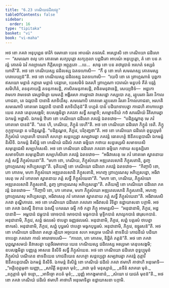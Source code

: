 ```yaml
---
title: "6.23 កេណិយជដិលវត្ថុ"
tableOfContents: false
sidebar:
  order: 16
type: "tipitaka"
basket: "vi"
book: "vi-maha"
---
```



<DynamicBreadcrumb />

<Division number="300" book="vi-maha">

<Paragraph number="1353" book="vi-maha">
អថ ខោ ភគវា អនុបុព្ពេន ចារិកំ ចរមានោ យេន អាបណំ តទវសរិ. អស្សោសិ ខោ កេណិយោ ជដិលោ—  “សមណោ ខលុ ភោ គោតមោ សក្យបុត្តោ សក្យកុលា បព្ពជិតោ អាបណំ អនុប្បត្តោ, តំ ខោ បន ភវន្តំ គោតមំ ឯវំ កល្យាណោ កិត្តិសទ្ទោ អព្ភុគ្គតោ …បេ…  សាធុ ខោ បន តថារូបានំ អរហតំ ទស្សនំ ហោតី”តិ. អថ ខោ កេណិយស្ស ជដិលស្ស ឯតទហោសិ—  “កឹ នុ ខោ អហំ សមណស្ស គោតមស្ស ហរាបេយ្យន៑”តិ. អថ ខោ កេណិយស្ស ជដិលស្ស ឯតទហោសិ—  “យេបិ ខោ តេ ព្រាហ្មណានំ បុព្ពកា ឥសយោ មន្តានំ កត្តារោ មន្តានំ បវត្តារោ, យេសមិទំ ឯតរហិ ព្រាហ្មណា បោរាណំ មន្តបទំ គីតំ បវុត្តំ សមិហិតំ, តទនុគាយន្តិ តទនុភាសន្តិ, ភាសិតមនុភាសន្តិ, វាចិតមនុវាចេន្តិ, សេយ្យថិទំ—  អដ្ឋកោ វាមកោ វាមទេវោ វេស្សាមិត្តោ យមតគ្គិ អង្គីរសោ ភារទ្វាជោ វាសេដ្ឋោ កស្សបោ ភគុ, រត្តូបរតា វិរតា វិកាលភោជនា, តេ ឯវរូបានិ បានានិ សាទិយឹសុ. សមណោបិ គោតមោ រត្តូបរតោ វិរតោ វិកាលភោជនា, អរហតិ សមណោបិ គោតមោ ឯវរូបានិ បានានិ សាទិយិតុន៑”តិ បហូតំ បានំ បដិយាទាបេត្វា កាជេហិ គាហាបេត្វា យេន ភគវា តេនុបសង្កមិ; ឧបសង្កមិត្វា ភគវតា សទ្ធឹ សម្មោទិ; សម្មោទនីយំ កថំ សារណីយំ វីតិសារេត្វា ឯកមន្តំ អដ្ឋាសិ. ឯកមន្តំ ឋិតោ ខោ កេណិយោ ជដិលោ ភគវន្តំ ឯតទវោច—  “បដិគ្គណ្ហាតុ មេ ភវំ គោតមោ បានន៑”តិ. “តេន ហិ, កេណិយ, ភិក្ខូនំ ទេហី”តិ. អថ ខោ កេណិយោ ជដិលោ ភិក្ខូនំ ទេតិ. ភិក្ខូ កុក្កុច្ចាយន្តា ន បដិគ្គណ្ហន្តិ. “បដិគ្គណ្ហថ, ភិក្ខវេ, បរិភុញ្ជថា”តិ. អថ ខោ កេណិយោ ជដិលោ ពុទ្ធប្បមុខំ ភិក្ខុសំឃំ បហូតេហិ បានេហិ សហត្ថា សន្តប្បេត្វា សម្បវារេត្វា ភគវន្តំ ធោតហត្ថំ ឱនីតបត្តបាណឹ ឯកមន្តំ និសីទិ. ឯកមន្តំ និសិន្នំ ខោ កេណិយំ ជដិលំ ភគវា ធម្មិយា កថាយ សន្ទស្សេសិ សមាទបេសិ សមុត្តេជេសិ សម្បហំសេសិ. អថ ខោ កេណិយោ ជដិលោ ភគវតា ធម្មិយា កថាយ សន្ទស្សិតោ សមាទបិតោ សមុត្តេជិតោ សម្បហំសិតោ ភគវន្តំ ឯតទវោច—  “អធិវាសេតុ មេ ភវំ គោតមោ ស្វាតនាយ ភត្តំ សទ្ធឹ ភិក្ខុសំឃេនា”តិ. “មហា ខោ, កេណិយ, ភិក្ខុសំឃោ អឌ្ឍតេលសានិ ភិក្ខុសតានិ, ត្វញ្ច ព្រាហ្មណេសុ អភិប្បសន្នោ”តិ.
</Paragraph>

<Paragraph number="1354" book="vi-maha">
ទុតិយម្បិ ខោ កេណិយោ ជដិលោ ភគវន្តំ ឯតទវោច—  “កិញ្ចាបិ ខោ, ភោ គោតម, មហា ភិក្ខុសំឃោ អឌ្ឍតេលសានិ ភិក្ខុសតានិ, អហញ្ច ព្រាហ្មណេសុ អភិប្បសន្នោ, អធិវាសេតុ មេ ភវំ គោតមោ ស្វាតនាយ ភត្តំ សទ្ធឹ ភិក្ខុសំឃេនា”តិ. “មហា ខោ, កេណិយ, ភិក្ខុសំឃោ អឌ្ឍតេលសានិ ភិក្ខុសតានិ, ត្វញ្ច ព្រាហ្មណេសុ អភិប្បសន្នោ”តិ. តតិយម្បិ ខោ កេណិយោ ជដិលោ ភគវន្តំ ឯតទវោច—  “កិញ្ចាបិ ខោ, ភោ គោតម, មហា ភិក្ខុសំឃោ អឌ្ឍតេលសានិ ភិក្ខុសតានិ, អហញ្ច ព្រាហ្មណេសុ អភិប្បសន្នោ, អធិវាសេតុ ភវំ គោតមោ ស្វាតនាយ ភត្តំ សទ្ធឹ ភិក្ខុសំឃេនា”តិ. អធិវាសេសិ ភគវា តុណ្ហីភាវេន. អថ ខោ កេណិយោ ជដិលោ ភគវតោ អធិវាសនំ វិទិត្វា ឧដ្ឋាយាសនា បក្កាមិ.
</Paragraph>

<Paragraph number="1355" book="vi-maha">
អថ ខោ ភគវា ឯតស្មឹ និទានេ ឯតស្មឹ បករណេ ធម្មឹ កថំ កត្វា ភិក្ខូ អាមន្តេសិ—  “អនុជានាមិ, ភិក្ខវេ, អដ្ឋ បានានិ—  អម្ពបានំ ជម្ពុបានំ ចោចបានំ មោចបានំ មធូកបានំ មុទ្ទិកបានំ សាលូកបានំ ផារុសកបានំ. អនុជានាមិ, ភិក្ខវេ, សព្ពំ ផលរសំ ឋបេត្វា ធញ្ញផលរសំ. អនុជានាមិ, ភិក្ខវេ, សព្ពំ បត្តរសំ ឋបេត្វា ឌាករសំ. អនុជានាមិ, ភិក្ខវេ, សព្ពំ បុប្ផរសំ ឋបេត្វា មធូកបុប្ផរសំ. អនុជានាមិ, ភិក្ខវេ, ឧច្ឆុរសន៑”តិ.
</Paragraph>

<Paragraph number="1356" book="vi-maha">
អថ ខោ កេណិយោ ជដិលោ តស្សា រត្តិយា អច្ចយេន សកេ អស្សមេ បណីតំ ខាទនីយំ ភោជនីយំ បដិយាទាបេត្វា ភគវតោ កាលំ អារោចាបេសិ—  “កាលោ, ភោ គោតម, និដ្ឋិតំ ភត្តន៑”តិ. អថ ខោ ភគវា បុព្ពណ្ហសមយំ និវាសេត្វា បត្តចីវរមាទាយ យេន កេណិយស្ស ជដិលស្ស អស្សមោ តេនុបសង្កមិ; ឧបសង្កមិត្វា បញ្ញត្តេ អាសនេ និសីទិ សទ្ធឹ ភិក្ខុសំឃេន. អថ ខោ កេណិយោ ជដិលោ ពុទ្ធប្បមុខំ ភិក្ខុសំឃំ បណីតេន ខាទនីយេន ភោជនីយេន សហត្ថា សន្តប្បេត្វា សម្បវារេត្វា ភគវន្តំ ភុត្តាវឹ ឱនីតបត្តបាណឹ ឯកមន្តំ និសីទិ. ឯកមន្តំ និសិន្នំ ខោ កេណិយំ ជដិលំ ភគវា ឥមាហិ គាថាហិ អនុមោទិ—
</Paragraph>

<Paragraph number="1357" type="verses" book="vi-maha">
_“អគ្គិហុត្តមុខា យញ្ញា,_  
_សាវិត្តី ឆន្ទសោ មុខំ;_  
_រាជា មុខំ មនុស្សានំ,_  
_នទីនំ សាគរោ មុខំ._  

</Paragraph>

<Paragraph number="1358" type="verses" book="vi-maha">
_នក្ខត្តានំ មុខំ ចន្ទោ,_  
_អាទិច្ចោ តបតំ មុខំ;_  
_បុញ្ញំ អាកង្ខមានានំ,_  
_សំឃោ វេ យជតំ មុខន៑”តិ._  

</Paragraph>

<Paragraph number="1359" book="vi-maha">
អថ ខោ ភគវា កេណិយំ ជដិលំ ឥមាហិ គាថាហិ អនុមោទិត្វា ឧដ្ឋាយាសនា បក្កាមិ.
</Paragraph>
</Division>